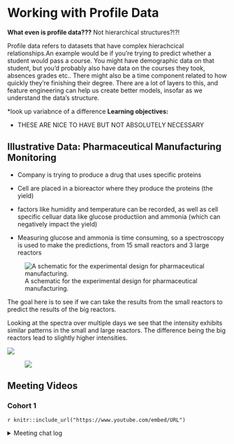 # Working with Profile Data

**What even is profile data???** Not hierarchical structures?!?!

Profile data refers to datasets that have complex hierachcical relationships.An example would be if you're trying to predict whether a student would pass a course. You might have demographic data on that student, but you'd probably also have data on the courses they took, absences grades etc.. There might also be a time component related to how quickly they're finishing their degree. There are a lot of layers to this, and feature engineering can help us create better models, insofar as we understand the data's structure.

\*look up variabnce of a difference **Learning objectives:**

-   THESE ARE NICE TO HAVE BUT NOT ABSOLUTELY NECESSARY

## Illustrative Data: Pharmaceutical Manufacturing Monitoring

-   Company is trying to produce a drug that uses specific proteins

-   Cell are placed in a bioreactor where they produce the proteins (the yield)

-   factors like humidity and temperature can be recorded, as well as cell specific celluar data like glucose productiion and ammonia (which can negatively impact the yield)

-   Measuring glucose and ammonia is time consuming, so a spectroscopy is used to make the predictions, from 15 small reactors and 3 large reactors

![A schematic for the experimental design for pharmaceutical manufacturing.](images/09_pharm_example.png)

The goal here is to see if we can take the results from the small reactors to predict the results of the big reactors.

Looking at the spectra over multiple days we see that the intensity exhibits similar patterns in the small and large reactors. The difference being the big reactors lead to slightly higher intensities.

![](images/09_profile-small-large-bioreactors.svg)

![![](images/09_profile-small-large-bioreactors.svg)](images/09_profile-small-large-bioreactors.svg)

## Meeting Videos

### Cohort 1

`r knitr::include_url("https://www.youtube.com/embed/URL")`

<details>

<summary>Meeting chat log</summary>

    LOG

</details>

